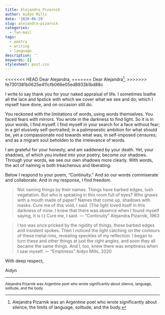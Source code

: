 ```yaml
---
title: Alejandra Pizarnik
author: Aidyn Mills
date: '2020-06-29'
slug: alejandra-pizarnik
categories:
  - fan-mail
tags:
  - poetry
  - writing
  - language
description: ''
keywords: []
stylesheet: post.css
---
```


<<<<<<< HEAD
Dear Alejandra,
=======
Dear Alejandra^[Alejandra Pizarnik was an Argentine poet who wrote significantly about silence, the limits of language, solitude, and the body.],
>>>>>>> fe7301381b0625e411cfb066e05ed8933b1bd88c

I write to say thank you for your naked appraisal of life. I sometimes loathe all the lace and lipstick with which we cover what we see and do; which I myself have done, and on occasion still do. 

You reckoned with the limitations of words, using words themselves. You faced fears with mirrors. You wrote in the darkness to find light. So it is in your words, I find myself. I find myself in your search for a face without fear; in a girl elusively self-portraited; in a palimpsestic ambition for what should be, yet a compassionate nod towards what was; in self-imposed censures; and as a migrant soul beholden to the irrelevance of words. 

I am grateful for your honesty, and am saddened by your death. Yet, your shadows, of which you invited into your poetry, become our shadows. Through your words, we see our own shadows more clearly. With words, the act of naming is both treacherous and liberating. 

Below I respond to your poem, “Continuity.” And so our words commiserate and collaborate. And in my response, I find freedom. 

> Not naming things by their names. Things have barbed edges, lush vegetation. But who is speaking in this room full of eyes? Who gnaws with a mouth made of paper? Names that come up, shadows with masks. Cure me of this void, I said. (The light loved itself in this darkness of mine. I knew that there was absence when I found myself saying, It is I.) Cure me, I said. --- “Continuity” Alejandra Pizarnik, 1963


> I too was once pricked by the rigidity of things, these barbed edges and insistent spokes. Then I noticed the light catching on the contours of these metal rims, revealing speckles of my reflection. I began to turn these and other things at just the right angles, and soon they all became the same things. And I, too, knew there was emptiness when I saw myself. --- “Emptiness” Aidyn Mills, 2020


With deep respect,

Aidyn

- - - 

<small>Alejandra Pizarnik was Argentine poet who wrote significantly about silence, language, solitude, and the body.</small>

